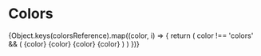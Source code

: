 
<Meta title="Theme/Colors" />

# Colors

<Story name="colors">
  {Object.keys(colorsReference).map((color, i) => {
    return (
      color !== 'colors' && (
        <Box display="flex" justifyContent="center" key={color}>
          <Box
            textAlign="center"
            width={100}
            p={1}
            m={1}
            backgroundColor="black"
          >
            <Typography color={color}>
              {color}
            </Typography>
          </Box>
          <Box
            textAlign="center"
            width={100}
            p={1}
            m={1}
            backgroundColor="white"
          >
            <Typography color={color}>
              {color}
            </Typography>
          </Box>
          <Box
            textAlign="center"
            width={100}
            p={1}
            m={1}
            backgroundColor={color}
          >
            <Typography color="white">
              {color}
            </Typography>
          </Box>
          <Box
            textAlign="center"
            width={100}
            p={1}
            m={1}
            backgroundColor={color}
          >
            <Typography color="black">
              {color}
            </Typography>
          </Box>
        </Box>
      )
    )
  })}
</Story>
